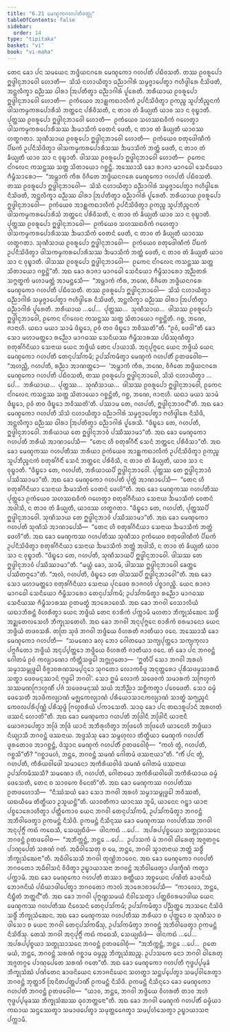 ```yaml
---
title: "6.21 ᨾᩮᨱ᩠ᨯᨠᨣᩉᨸᨲᩥᩅᨲ᩠ᨳᩩ"
tableOfContents: false
sidebar:
  order: 14
type: "tipitaka"
basket: "vi"
book: "vi-maha"
---
```



<DynamicBreadcrumb />

<Division number="296" book="vi-maha">

<Paragraph number="1343" book="vi-maha">
ᨲᩮᨶ ᨡᩮᩣ ᨸᨶ ᩈᨾᨿᩮᨶ ᨽᨴ᩠ᨴᩥᨿᨶᨣᩁᩮ ᨾᩮᨱ᩠ᨯᨠᩮᩣ ᨣᩉᨸᨲᩥ ᨸᨭᩥᩅᩈᨲᩥ. ᨲᩔ ᩑᩅᩁᩪᨸᩮᩣ ᩍᨴ᩠ᨵᩤᨶᩩᨽᩣᩅᩮᩤ ᩉᩮᩣᨲᩥ—  ᩈᩦᩈᩴ ᨶᩉᩣᨿᩥᨲ᩠ᩅᩣ ᨵᨬ᩠ᨬᩣᨣᩤᩁᩴ ᩈᨾ᩠ᨾᨩ᩠ᨩᩣᨸᩮᨲ᩠ᩅᩣ ᨻᩉᩥᨴ᩠ᩅᩤᩁᩮ ᨶᩥᩈᩦᨴᨲᩥ, ᩋᨶ᩠ᨲᩃᩥᨠ᩠ᨡᩣ ᨵᨬ᩠ᨬᩔ ᨵᩤᩁᩣ ᩒᨸᨲᩥᨲ᩠ᩅᩣ ᨵᨬ᩠ᨬᩣᨣᩤᩁᩴ ᨸᩪᩁᩮᨲᩥ. ᨽᩁᩥᨿᩣᨿ ᩑᩅᩁᩪᨸᩮᩣ ᩍᨴ᩠ᨵᩤᨶᩩᨽᩣᩅᩮᩤ ᩉᩮᩣᨲᩥ—  ᩑᨠᩴᨿᩮᩅ ᩋᩣᩊ᩠ᩉᨠᨳᩣᩃᩥᨠᩴ ᩏᨸᨶᩥᩈᩦᨴᩥᨲ᩠ᩅᩣ ᩑᨠᨬ᩠ᨧ ᩈᩪᨸᨽᩥᨬ᩠ᨩᨶᨠᩴ ᨴᩤᩈᨠᨾ᩠ᨾᨠᩁᨸᩮᩣᩁᩥᩈᩴ ᨽᨲ᩠ᨲᩮᨶ ᨸᩁᩥᩅᩥᩈᨲᩥ, ᨶ ᨲᩣᩅ ᨲᩴ ᨡᩥᨿ᩠ᨿᨲᩥ ᨿᩣᩅ ᩈᩣ ᨶ ᩅᩩᨭ᩠ᨮᩣᨲᩥ. ᨸᩩᨲ᩠ᨲᩔ ᩑᩅᩁᩪᨸᩮᩣ ᩍᨴ᩠ᨵᩤᨶᩩᨽᩣᩅᩮᩤ ᩉᩮᩣᨲᩥ—  ᩑᨠᩴᨿᩮᩅ ᩈᩉᩔᨳᩅᩥᨠᩴ ᨣᩉᩮᨲ᩠ᩅᩣ ᨴᩤᩈᨠᨾ᩠ᨾᨠᩁᨸᩮᩣᩁᩥᩈᩔ ᨨᨾᩣᩈᩥᨠᩴ ᩅᩮᨲᨶᩴ ᨴᩮᨲᩥ, ᨶ ᨲᩣᩅ ᨲᩴ ᨡᩥᨿ᩠ᨿᨲᩥ ᨿᩣᩅᩔ ᩉᨲ᩠ᨳᨣᨲᩣ. ᩈᩩᨱᩥᩈᩣᨿ ᩑᩅᩁᩪᨸᩮᩣ ᩍᨴ᩠ᨵᩤᨶᩩᨽᩣᩅᩮᩤ ᩉᩮᩣᨲᩥ—  ᩑᨠᩴᨿᩮᩅ ᨧᨲᩩᨴᩮᩤᨱᩥᨠᩴ ᨸᩥᨭᨠᩴ ᩏᨸᨶᩥᩈᩦᨴᩥᨲ᩠ᩅᩣ ᨴᩤᩈᨠᨾ᩠ᨾᨠᩁᨸᩮᩣᩁᩥᩈᩔ ᨨᨾᩣᩈᩥᨠᩴ ᨽᨲ᩠ᨲᩴ ᨴᩮᨲᩥ, ᨶ ᨲᩣᩅ ᨲᩴ ᨡᩥᨿ᩠ᨿᨲᩥ ᨿᩣᩅ ᩈᩣ ᨶ ᩅᩩᨭ᩠ᨮᩣᨲᩥ. ᨴᩤᩈᩔ ᩑᩅᩁᩪᨸᩮᩣ ᩍᨴ᩠ᨵᩤᨶᩩᨽᩣᩅᩮᩤ ᩉᩮᩣᨲᩥ—  ᩑᨠᩮᨶ ᨶᩘᨣᩃᩮᨶ ᨠᩈᨶ᩠ᨲᩔ ᩈᨲ᩠ᨲ ᩈᩦᨲᩣᨿᩮᩣ ᨣᨧ᩠ᨨᨶ᩠ᨲᩥ.
</Paragraph>

<Paragraph number="1344" book="vi-maha">
ᩋᩔᩮᩣᩈᩥ ᨡᩮᩣ ᩁᩣᨩᩣ ᨾᩣᨣᨵᩮᩤ ᩈᩮᨶᩥᨿᩮᩣ ᨻᩥᨾ᩠ᨻᩥᩈᩣᩁᩮᩣ—  “ᩋᨾ᩠ᩉᩣᨠᩴ ᨠᩥᩁ ᩅᩥᨩᩥᨲᩮ ᨽᨴ᩠ᨴᩥᨿᨶᨣᩁᩮ ᨾᩮᨱ᩠ᨯᨠᩮᩣ ᨣᩉᨸᨲᩥ ᨸᨭᩥᩅᩈᨲᩥ. ᨲᩔ ᩑᩅᩁᩪᨸᩮᩣ ᩍᨴ᩠ᨵᩤᨶᩩᨽᩣᩅᩮᩤ—  ᩈᩦᩈᩴ ᨶᩉᩣᨿᩥᨲ᩠ᩅᩣ ᨵᨬ᩠ᨬᩣᨣᩤᩁᩴ ᩈᨾ᩠ᨾᨩ᩠ᨩᩣᨸᩮᨲ᩠ᩅᩣ ᨻᩉᩥᨴ᩠ᩅᩤᩁᩮ ᨶᩥᩈᩦᨴᨲᩥ, ᩋᨶ᩠ᨲᩃᩥᨠ᩠ᨡᩣ ᨵᨬ᩠ᨬᩔ ᨵᩤᩁᩣ ᩒᨸᨲᩥᨲ᩠ᩅᩣ ᨵᨬ᩠ᨬᩣᨣᩤᩁᩴ ᨸᩪᩁᩮᨲᩥ. ᨽᩁᩥᨿᩣᨿ ᩑᩅᩁᩪᨸᩮᩣ ᩍᨴ᩠ᨵᩤᨶᩩᨽᩣᩅᩮᩤ—  ᩑᨠᩴᨿᩮᩅ ᩋᩣᩊ᩠ᩉᨠᨳᩣᩃᩥᨠᩴ ᩏᨸᨶᩥᩈᩦᨴᩥᨲ᩠ᩅᩣ ᩑᨠᨬ᩠ᨧ ᩈᩪᨸᨽᩥᨬ᩠ᨩᨶᨠᩴ ᨴᩤᩈᨠᨾ᩠ᨾᨠᩁᨸᩮᩣᩁᩥᩈᩴ ᨽᨲ᩠ᨲᩮᨶ ᨸᩁᩥᩅᩥᩈᨲᩥ, ᨶ ᨲᩣᩅ ᨲᩴ ᨡᩥᨿ᩠ᨿᨲᩥ ᨿᩣᩅ ᩈᩣ ᨶ ᩅᩩᨭ᩠ᨮᩣᨲᩥ. ᨸᩩᨲ᩠ᨲᩔ ᩑᩅᩁᩪᨸᩮᩣ ᩍᨴ᩠ᨵᩤᨶᩩᨽᩣᩅᩮᩤ—  ᩑᨠᩴᨿᩮᩅ ᩈᩉᩔᨳᩅᩥᨠᩴ ᨣᩉᩮᨲ᩠ᩅᩣ ᨴᩤᩈᨠᨾ᩠ᨾᨠᩁᨸᩮᩣᩁᩥᩈᩔ ᨨᨾᩣᩈᩥᨠᩴ ᩅᩮᨲᨶᩴ ᨴᩮᨲᩥ, ᨶ ᨲᩣᩅ ᨲᩴ ᨡᩥᨿ᩠ᨿᨲᩥ ᨿᩣᩅᩔ ᩉᨲ᩠ᨳᨣᨲᩣ. ᩈᩩᨱᩥᩈᩣᨿ ᩑᩅᩁᩪᨸᩮᩣ ᩍᨴ᩠ᨵᩤᨶᩩᨽᩣᩅᩮᩤ—  ᩑᨠᩴᨿᩮᩅ ᨧᨲᩩᨴᩮᩤᨱᩥᨠᩴ ᨸᩥᨭᨠᩴ ᩏᨸᨶᩥᩈᩦᨴᩥᨲ᩠ᩅᩣ ᨴᩤᩈᨠᨾ᩠ᨾᨠᩁᨸᩮᩣᩁᩥᩈᩔ ᨨᨾᩣᩈᩥᨠᩴ ᨽᨲ᩠ᨲᩴ ᨴᩮᨲᩥ, ᨶ ᨲᩣᩅ ᨲᩴ ᨡᩥᨿ᩠ᨿᨲᩥ ᨿᩣᩅ ᩈᩣ ᨶ ᩅᩩᨭ᩠ᨮᩣᨲᩥ. ᨴᩤᩈᩔ ᩑᩅᩁᩪᨸᩮᩣ ᩍᨴ᩠ᨵᩤᨶᩩᨽᩣᩅᩮᩤ—  ᩑᨠᩮᨶ ᨶᩘᨣᩃᩮᨶ ᨠᩈᨶ᩠ᨲᩔ ᩈᨲ᩠ᨲ ᩈᩦᨲᩣᨿᩮᩣ ᨣᨧ᩠ᨨᨶ᩠ᨲᩦ”ᨲᩥ. ᩋᨳ ᨡᩮᩣ ᩁᩣᨩᩣ ᨾᩣᨣᨵᩮᩤ ᩈᩮᨶᩥᨿᩮᩣ ᨻᩥᨾ᩠ᨻᩥᩈᩣᩁᩮᩣ ᩋᨬ᩠ᨬᨲᩁᩴ ᩈᨻ᩠ᨻᨲ᩠ᨳᨠᩴ ᨾᩉᩣᨾᨲ᩠ᨲᩴ ᩋᩣᨾᨶ᩠ᨲᩮᩈᩥ—  “ᩋᨾ᩠ᩉᩣᨠᩴ ᨠᩥᩁ, ᨽᨱᩮ, ᩅᩥᨩᩥᨲᩮ ᨽᨴ᩠ᨴᩥᨿᨶᨣᩁᩮ ᨾᩮᨱ᩠ᨯᨠᩮᩣ ᨣᩉᨸᨲᩥ ᨸᨭᩥᩅᩈᨲᩥ. ᨲᩔ ᩑᩅᩁᩪᨸᩮᩣ ᩍᨴ᩠ᨵᩤᨶᩩᨽᩣᩅᩮᩤ—  ᩈᩦᩈᩴ ᨶᩉᩣᨿᩥᨲ᩠ᩅᩣ ᨵᨬ᩠ᨬᩣᨣᩤᩁᩴ ᩈᨾ᩠ᨾᨩ᩠ᨩᩣᨸᩮᨲ᩠ᩅᩣ ᨻᩉᩥᨴ᩠ᩅᩤᩁᩮ ᨶᩥᩈᩦᨴᨲᩥ, ᩋᨶ᩠ᨲᩃᩥᨠ᩠ᨡᩣ ᨵᨬ᩠ᨬᩔ ᨵᩤᩁᩣ ᩒᨸᨲᩥᨲ᩠ᩅᩣ ᨵᨬ᩠ᨬᩣᨣᩤᩁᩴ ᨸᩪᩁᩮᨲᩥ. ᨽᩁᩥᨿᩣᨿ …ᨸᩮ…  ᨸᩩᨲ᩠ᨲᩔ…  ᩈᩩᨱᩥᩈᩣᨿ…  ᨴᩤᩈᩔ ᩑᩅᩁᩪᨸᩮᩣ ᩍᨴ᩠ᨵᩤᨶᩩᨽᩣᩅᩮᩤ, ᩑᨠᩮᨶ ᨶᩘᨣᩃᩮᨶ ᨠᩈᨶ᩠ᨲᩔ ᩈᨲ᩠ᨲ ᩈᩦᨲᩣᨿᩮᩣ ᨣᨧ᩠ᨨᨶ᩠ᨲᩦᨲᩥ. ᨣᨧ᩠ᨨ, ᨽᨱᩮ, ᨩᩣᨶᩣᩉᩥ. ᨿᨳᩣ ᨾᨿᩣ ᩈᩣᨾᩴ ᨴᩥᨭ᩠ᨮᩮᩣ, ᩑᩅᩴ ᨲᩅ ᨴᩥᨭ᩠ᨮᩮᩣ ᨽᩅᩥᩔᨲᩦ”ᨲᩥ.
</Paragraph>

</Division>
<Division number="297" book="vi-maha">

<Paragraph number="1345" book="vi-maha">
“ᩑᩅᩴ, ᨴᩮᩅᩤ”ᨲᩥ ᨡᩮᩣ ᩈᩮᩣ ᨾᩉᩣᨾᨲ᩠ᨲᩮᩣ ᩁᨬ᩠ᨬᩮᩣ ᨾᩣᨣᨵᩔ ᩈᩮᨶᩥᨿᩔ ᨻᩥᨾ᩠ᨻᩥᩈᩣᩁᩔ ᨸᨭᩥᩔᩩᨱᩥᨲ᩠ᩅᩣ ᨧᨲᩩᩁᩘᨣᩥᨶᩥᨿᩣ ᩈᩮᨶᩣᨿ ᨿᩮᨶ ᨽᨴ᩠ᨴᩥᨿᩴ ᨲᩮᨶ ᨸᩣᨿᩣᩈᩥ. ᩋᨶᩩᨸᩩᨻ᩠ᨻᩮᨶ ᨿᩮᨶ ᨽᨴ᩠ᨴᩥᨿᩴ ᨿᩮᨶ ᨾᩮᨱ᩠ᨯᨠᩮᩣ ᨣᩉᨸᨲᩥ ᨲᩮᨶᩩᨸᩈᩘᨠᨾᩥ; ᩏᨸᩈᩘᨠᨾᩥᨲ᩠ᩅᩣ ᨾᩮᨱ᩠ᨯᨠᩴ ᨣᩉᨸᨲᩥᩴ ᩑᨲᨴᩅᩮᩤᨧ—  “ᩋᩉᨬ᩠ᩉᩥ, ᨣᩉᨸᨲᩥ, ᩁᨬ᩠ᨬᩣ ᩋᩣᨱᨲ᩠ᨲᩮᩣ—  ‘ᩋᨾ᩠ᩉᩣᨠᩴ ᨠᩥᩁ, ᨽᨱᩮ, ᩅᩥᨩᩥᨲᩮ ᨽᨴ᩠ᨴᩥᨿᨶᨣᩁᩮ ᨾᩮᨱ᩠ᨯᨠᩮᩣ ᨣᩉᨸᨲᩥ ᨸᨭᩥᩅᩈᨲᩥ, ᨲᩔ ᩑᩅᩁᩪᨸᩮᩣ ᩍᨴ᩠ᨵᩤᨶᩩᨽᩣᩅᩮᩤ, ᩈᩦᩈᩴ ᨶᩉᩣᨿᩥᨲ᩠ᩅᩣ …ᨸᩮ…  ᨽᩁᩥᨿᩣᨿ…  ᨸᩩᨲ᩠ᨲᩔ…  ᩈᩩᨱᩥᩈᩣᨿ…  ᨴᩤᩈᩔ ᩑᩅᩁᩪᨸᩮᩣ ᩍᨴ᩠ᨵᩤᨶᩩᨽᩣᩅᩮᩤ, ᩑᨠᩮᨶ ᨶᩘᨣᩃᩮᨶ ᨠᩈᨶ᩠ᨲᩔ ᩈᨲ᩠ᨲ ᩈᩦᨲᩣᨿᩮᩣ ᨣᨧ᩠ᨨᨶ᩠ᨲᩦᨲᩥ, ᨣᨧ᩠ᨨ, ᨽᨱᩮ, ᨩᩣᨶᩣᩉᩥ. ᨿᨳᩣ ᨾᨿᩣ ᩈᩣᨾᩴ ᨴᩥᨭ᩠ᨮᩮᩣ, ᩑᩅᩴ ᨲᩅ ᨴᩥᨭ᩠ᨮᩮᩣ ᨽᩅᩥᩔᨲᩦ’ᨲᩥ. ᨸᩔᩣᨾ ᨲᩮ, ᨣᩉᨸᨲᩥ, ᩍᨴ᩠ᨵᩤᨶᩩᨽᩣᩅᨶ᩺”ᨲᩥ. ᩋᨳ ᨡᩮᩣ ᨾᩮᨱ᩠ᨯᨠᩮᩣ ᨣᩉᨸᨲᩥ ᩈᩦᩈᩴ ᨶᩉᩣᨿᩥᨲ᩠ᩅᩣ ᨵᨬ᩠ᨬᩣᨣᩤᩁᩴ ᩈᨾ᩠ᨾᨩ᩠ᨩᩣᨸᩮᨲ᩠ᩅᩣ ᨻᩉᩥᨴ᩠ᩅᩤᩁᩮ ᨶᩥᩈᩦᨴᩥ, ᩋᨶ᩠ᨲᩃᩥᨠ᩠ᨡᩣ ᨵᨬ᩠ᨬᩔ ᨵᩤᩁᩣ ᩒᨸᨲᩥᨲ᩠ᩅᩣ ᨵᨬ᩠ᨬᩣᨣᩤᩁᩴ ᨸᩪᩁᩮᩈᩥ. “ᨴᩥᨭ᩠ᨮᩮᩣ ᨲᩮ, ᨣᩉᨸᨲᩥ, ᩍᨴ᩠ᨵᩤᨶᩩᨽᩣᩅᩮᩤ. ᨽᩁᩥᨿᩣᨿ ᨲᩮ ᩍᨴ᩠ᨵᩤᨶᩩᨽᩣᩅᩴ ᨸᩔᩥᩔᩣᨾᩣ”ᨲᩥ.
</Paragraph>

<Paragraph number="1346" book="vi-maha">
ᩋᨳ ᨡᩮᩣ ᨾᩮᨱ᩠ᨯᨠᩮᩣ ᨣᩉᨸᨲᩥ ᨽᩁᩥᨿᩴ ᩋᩣᨱᩣᨸᩮᩈᩥ—  “ᨲᩮᨶ ᩉᩥ ᨧᨲᩩᩁᩘᨣᩥᨶᩥᩴ ᩈᩮᨶᩴ ᨽᨲ᩠ᨲᩮᨶ ᨸᩁᩥᩅᩥᩈᩣ”ᨲᩥ. ᩋᨳ ᨡᩮᩣ ᨾᩮᨱ᩠ᨯᨠᩔ ᨣᩉᨸᨲᩥᩔ ᨽᩁᩥᨿᩣ ᩑᨠᩴᨿᩮᩅ ᩋᩣᩊ᩠ᩉᨠᨳᩣᩃᩥᨠᩴ ᩏᨸᨶᩥᩈᩦᨴᩥᨲ᩠ᩅᩣ ᩑᨠᨬ᩠ᨧ ᩈᩪᨸᨽᩥᨬ᩠ᨩᨶᨠᩴ ᨧᨲᩩᩁᩘᨣᩥᨶᩥᩴ ᩈᩮᨶᩴ ᨽᨲ᩠ᨲᩮᨶ ᨸᩁᩥᩅᩥᩈᩥ, ᨶ ᨲᩣᩅ ᨲᩴ ᨡᩥᨿ᩠ᨿᨲᩥ, ᨿᩣᩅ ᩈᩣ ᨶ ᩅᩩᨭ᩠ᨮᩣᨲᩥ. “ᨴᩥᨭ᩠ᨮᩮᩣ ᨲᩮ, ᨣᩉᨸᨲᩥ, ᨽᩁᩥᨿᩣᨿᨸᩥ ᩍᨴ᩠ᨵᩤᨶᩩᨽᩣᩅᩮᩤ. ᨸᩩᨲ᩠ᨲᩔ ᨲᩮ ᩍᨴ᩠ᨵᩤᨶᩩᨽᩣᩅᩴ ᨸᩔᩥᩔᩣᨾᩣ”ᨲᩥ. ᩋᨳ ᨡᩮᩣ ᨾᩮᨱ᩠ᨯᨠᩮᩣ ᨣᩉᨸᨲᩥ ᨸᩩᨲ᩠ᨲᩴ ᩋᩣᨱᩣᨸᩮᩈᩥ—  “ᨲᩮᨶ ᩉᩥ ᨧᨲᩩᩁᩘᨣᩥᨶᩥᨿᩣ ᩈᩮᨶᩣᨿ ᨨᨾᩣᩈᩥᨠᩴ ᩅᩮᨲᨶᩴ ᨴᩮᩉᩦ”ᨲᩥ. ᩋᨳ ᨡᩮᩣ ᨾᩮᨱ᩠ᨯᨠᩔ ᨣᩉᨸᨲᩥᩔ ᨸᩩᨲ᩠ᨲᩮᩣ ᩑᨠᩴᨿᩮᩅ ᩈᩉᩔᨳᩅᩥᨠᩴ ᨣᩉᩮᨲ᩠ᩅᩣ ᨧᨲᩩᩁᩘᨣᩥᨶᩥᨿᩣ ᩈᩮᨶᩣᨿ ᨨᨾᩣᩈᩥᨠᩴ ᩅᩮᨲᨶᩴ ᩋᨴᩤᩈᩥ, ᨶ ᨲᩣᩅ ᨲᩴ ᨡᩥᨿ᩠ᨿᨲᩥ, ᨿᩣᩅᩔ ᩉᨲ᩠ᨳᨣᨲᩣ. “ᨴᩥᨭ᩠ᨮᩮᩣ ᨲᩮ, ᨣᩉᨸᨲᩥ, ᨸᩩᨲ᩠ᨲᩔᨸᩥ ᩍᨴ᩠ᨵᩤᨶᩩᨽᩣᩅᩮᩤ. ᩈᩩᨱᩥᩈᩣᨿ ᨲᩮ ᩍᨴ᩠ᨵᩤᨶᩩᨽᩣᩅᩴ ᨸᩔᩥᩔᩣᨾᩣ”ᨲᩥ. ᩋᨳ ᨡᩮᩣ ᨾᩮᨱ᩠ᨯᨠᩮᩣ ᨣᩉᨸᨲᩥ ᩈᩩᨱᩥᩈᩴ ᩋᩣᨱᩣᨸᩮᩈᩥ—  “ᨲᩮᨶ ᩉᩥ ᨧᨲᩩᩁᩘᨣᩥᨶᩥᨿᩣ ᩈᩮᨶᩣᨿ ᨨᨾᩣᩈᩥᨠᩴ ᨽᨲ᩠ᨲᩴ ᨴᩮᩉᩦ”ᨲᩥ. ᩋᨳ ᨡᩮᩣ ᨾᩮᨱ᩠ᨯᨠᩔ ᨣᩉᨸᨲᩥᩔ ᩈᩩᨱᩥᩈᩣ ᩑᨠᩴᨿᩮᩅ ᨧᨲᩩᨴᩮᩤᨱᩥᨠᩴ ᨸᩥᨭᨠᩴ ᩏᨸᨶᩥᩈᩦᨴᩥᨲ᩠ᩅᩣ ᨧᨲᩩᩁᩘᨣᩥᨶᩥᨿᩣ ᩈᩮᨶᩣᨿ ᨨᨾᩣᩈᩥᨠᩴ ᨽᨲ᩠ᨲᩴ ᩋᨴᩤᩈᩥ, ᨶ ᨲᩣᩅ ᨲᩴ ᨡᩥᨿ᩠ᨿᨲᩥ ᨿᩣᩅ ᩈᩣ ᨶ ᩅᩩᨭ᩠ᨮᩣᨲᩥ. “ᨴᩥᨭ᩠ᨮᩮᩣ ᨲᩮ, ᨣᩉᨸᨲᩥ, ᩈᩩᨱᩥᩈᩣᨿᨸᩥ ᩍᨴ᩠ᨵᩤᨶᩩᨽᩣᩅᩮᩤ. ᨴᩤᩈᩔ ᨲᩮ ᩍᨴ᩠ᨵᩤᨶᩩᨽᩣᩅᩴ ᨸᩔᩥᩔᩣᨾᩣ”ᨲᩥ. “ᨾᨿ᩠ᩉᩴ ᨡᩮᩣ, ᩈᩣᨾᩥ, ᨴᩤᩈᩔ ᩍᨴ᩠ᨵᩤᨶᩩᨽᩣᩅᩮᩤ ᨡᩮᨲ᩠ᨲᩮ ᨸᩔᩥᨲᨻ᩠ᨻᩮᩣ”ᨲᩥ. “ᩋᩃᩴ, ᨣᩉᨸᨲᩥ, ᨴᩥᨭ᩠ᨮᩮᩣ ᨲᩮ ᨴᩤᩈᩔᨸᩥ ᩍᨴ᩠ᨵᩤᨶᩩᨽᩣᩅᩮᩤ”ᨲᩥ. ᩋᨳ ᨡᩮᩣ ᩈᩮᩣ ᨾᩉᩣᨾᨲ᩠ᨲᩮᩣ ᨧᨲᩩᩁᩘᨣᩥᨶᩥᨿᩣ ᩈᩮᨶᩣᨿ ᨸᩩᨶᨴᩮᩅ ᩁᩣᨩᨣᩉᩴ ᨸᨧ᩠ᨧᩣᨣᨬ᩠ᨨᩥ. ᨿᩮᨶ ᩁᩣᨩᩣ ᨾᩣᨣᨵᩮᩤ ᩈᩮᨶᩥᨿᩮᩣ ᨻᩥᨾ᩠ᨻᩥᩈᩣᩁᩮᩣ ᨲᩮᨶᩩᨸᩈᩘᨠᨾᩥ; ᩏᨸᩈᩘᨠᨾᩥᨲ᩠ᩅᩣ ᩁᨬ᩠ᨬᩮᩣ ᨾᩣᨣᨵᩔ ᩈᩮᨶᩥᨿᩔ ᨻᩥᨾ᩠ᨻᩥᩈᩣᩁᩔ ᩑᨲᨾᨲ᩠ᨳᩴ ᩋᩣᩁᩮᩣᨧᩮᩈᩥ.
</Paragraph>

</Division>
<Division number="298" book="vi-maha">

<Paragraph number="1347" book="vi-maha">
ᩋᨳ ᨡᩮᩣ ᨽᨣᩅᩤ ᩅᩮᩈᩣᩃᩥᨿᩴ ᨿᨳᩣᨽᩥᩁᨶ᩠ᨲᩴ ᩅᩥᩉᩁᩥᨲ᩠ᩅᩣ ᨿᩮᨶ ᨽᨴ᩠ᨴᩥᨿᩴ ᨲᩮᨶ ᨧᩣᩁᩥᨠᩴ ᨸᨠ᩠ᨠᩣᨾᩥ ᨾᩉᨲᩣ ᨽᩥᨠ᩠ᨡᩩᩈᩴᨥᩮᨶ ᩈᨴ᩠ᨵᩥᩴ ᩋᨯ᩠ᨰᨲᩮᩃᩈᩮᩉᩥ ᨽᩥᨠ᩠ᨡᩩᩈᨲᩮᩉᩥ. ᩋᨳ ᨡᩮᩣ ᨽᨣᩅᩤ ᩋᨶᩩᨸᩩᨻ᩠ᨻᩮᨶ ᨧᩣᩁᩥᨠᩴ ᨧᩁᨾᩣᨶᩮᩣ ᨿᩮᨶ ᨽᨴ᩠ᨴᩥᨿᩴ ᨲᨴᩅᩈᩁᩥ. ᨲᨲᩕ ᩈᩩᨴᩴ ᨽᨣᩅᩤ ᨽᨴ᩠ᨴᩥᨿᩮ ᩅᩥᩉᩁᨲᩥ ᨩᩣᨲᩥᨿᩣ ᩅᨶᩮ. ᩋᩔᩮᩣᩈᩥ ᨡᩮᩣ ᨾᩮᨱ᩠ᨯᨠᩮᩣ ᨣᩉᨸᨲᩥ—  “ᩈᨾᨱᩮᩣ ᨡᩃᩩ ᨽᩮᩣ ᨣᩮᩤᨲᨾᩮᩣ ᩈᨠ᩠ᨿᨸᩩᨲ᩠ᨲᩮᩣ ᩈᨠ᩠ᨿᨠᩩᩃᩣ ᨸᨻ᩠ᨻᨩᩥᨲᩮᩣ ᨽᨴ᩠ᨴᩥᨿᩴ ᩋᨶᩩᨸ᩠ᨸᨲ᩠ᨲᩮᩣ ᨽᨴ᩠ᨴᩥᨿᩮ ᩅᩥᩉᩁᨲᩥ ᨩᩣᨲᩥᨿᩣ ᩅᨶᩮ. ᨲᩴ ᨡᩮᩣ ᨸᨶ ᨽᨣᩅᨶ᩠ᨲᩴ ᨣᩮᩤᨲᨾᩴ ᩑᩅᩴ ᨠᩃ᩠ᨿᩣᨱᩮᩣ ᨠᩥᨲ᩠ᨲᩥᩈᨴ᩠ᨴᩮᩤ ᩋᨻ᩠ᨽᩩᨣ᩠ᨣᨲᩮᩣ—  ‘ᩍᨲᩥᨸᩥ ᩈᩮᩣ ᨽᨣᩅᩤ ᩋᩁᩉᩴ ᩈᨾ᩠ᨾᩣᩈᨾ᩠ᨻᩩᨴ᩠ᨵᩮᩤ ᩅᩥᨩ᩠ᨩᩣᨧᩁᨱᩈᨾ᩠ᨸᨶ᩠ᨶᩮᩣ ᩈᩩᨣᨲᩮᩣ ᩃᩮᩣᨠᩅᩥᨴᩪ ᩋᨶᩩᨲ᩠ᨲᩁᩮᩣ ᨸᩩᩁᩥᩈᨴᨾ᩠ᨾᩈᩣᩁᨳᩥ ᩈᨲ᩠ᨳᩣ ᨴᩮᩅᨾᨶᩩᩔᩣᨶᩴ ᨻᩩᨴ᩠ᨵᩮᩤ ᨽᨣᩅᩤ’. ᩈᩮᩣ ᩍᨾᩴ ᩃᩮᩣᨠᩴ ᩈᨴᩮᩅᨠᩴ ᩈᨾᩣᩁᨠᩴ ᩈᨻᩕᩉ᩠ᨾᨠᩴ ᩈᩔᨾᨱᨻᩕᩣᩉ᩠ᨾᨱᩥᩴ ᨸᨩᩴ ᩈᨴᩮᩅᨾᨶᩩᩔᩴ ᩈᨿᩴ ᩋᨽᩥᨬ᩠ᨬᩣ ᩈᨧ᩠ᨨᩥᨠᨲ᩠ᩅᩣ ᨸᩅᩮᨴᩮᨲᩥ. ᩈᩮᩣ ᨵᨾ᩠ᨾᩴ ᨴᩮᩈᩮᨲᩥ ᩋᩣᨴᩥᨠᩃ᩠ᨿᩣᨱᩴ ᨾᨩ᩠ᨫᩮᨠᩃ᩠ᨿᩣᨱᩴ ᨸᩁᩥᨿᩮᩣᩈᩣᨶᨠᩃ᩠ᨿᩣᨱᩴ ᩈᩣᨲ᩠ᨳᩴ ᩈᨻ᩠ᨿᨬ᩠ᨩᨶᩴ ᨠᩮᩅᩃᨸᩁᩥᨸᩩᨱ᩠ᨱᩴ ᨸᩁᩥᩈᩩᨴ᩠ᨵᩴ ᨻᩕᩉ᩠ᨾᨧᩁᩥᨿᩴ ᨸᨠᩣᩈᩮᨲᩥ. ᩈᩣᨵᩩ ᨡᩮᩣ ᨸᨶ ᨲᨳᩣᩁᩪᨸᩣᨶᩴ ᩋᩁᩉᨲᩴ ᨴᩔᨶᩴ ᩉᩮᩣᨲᩦ”ᨲᩥ.
</Paragraph>

<Paragraph number="1348" book="vi-maha">
ᩋᨳ ᨡᩮᩣ ᨾᩮᨱ᩠ᨯᨠᩮᩣ ᨣᩉᨸᨲᩥ ᨽᨴᩕᩤᨶᩥ ᨽᨴᩕᩤᨶᩥ ᨿᩣᨶᩣᨶᩥ ᨿᩮᩣᨩᩣᨸᩮᨲ᩠ᩅᩣ ᨽᨴᩕᩴ ᨽᨴᩕᩴ ᨿᩣᨶᩴ ᩋᨽᩥᩁᩩᩉᩥᨲ᩠ᩅᩣ ᨽᨴᩕᩮᩉᩥ ᨽᨴᩕᩮᩉᩥ ᨿᩣᨶᩮᩉᩥ ᨽᨴ᩠ᨴᩥᨿᩣ ᨶᩥᨿ᩠ᨿᩣᩈᩥ ᨽᨣᩅᨶ᩠ᨲᩴ ᨴᩔᨶᩣᨿ. ᩋᨴ᩠ᨴᩈᩴᩈᩩ ᨡᩮᩣ ᩈᨾ᩠ᨻᩉᩩᩃᩣ ᨲᩥᨲ᩠ᨳᩥᨿᩣ ᨾᩮᨱ᩠ᨯᨠᩴ ᨣᩉᨸᨲᩥᩴ ᨴᩪᩁᨲᩮᩣᩅ ᩋᩣᨣᨧ᩠ᨨᨶ᩠ᨲᩴ, ᨴᩥᩈ᩠ᩅᩣᨶ ᨾᩮᨱ᩠ᨯᨠᩴ ᨣᩉᨸᨲᩥᩴ ᩑᨲᨴᩅᩮᩤᨧᩩᩴ—  “ᨠᩉᩴ ᨲ᩠ᩅᩴ, ᨣᩉᨸᨲᩥ, ᨣᨧ᩠ᨨᩈᩦ”ᨲᩥ? “ᨣᨧ᩠ᨨᩣᨾᩉᩴ, ᨽᨶ᩠ᨲᩮ, ᨽᨣᩅᨶ᩠ᨲᩴ ᩈᨾᨱᩴ ᨣᩮᩤᨲᨾᩴ ᨴᩔᨶᩣᨿᩣ”ᨲᩥ. “ᨠᩥᩴ ᨸᨶ ᨲ᩠ᩅᩴ, ᨣᩉᨸᨲᩥ, ᨠᩥᩁᩥᨿᩅᩤᨴᩮᩤ ᩈᨾᩣᨶᩮᩣ ᩋᨠᩥᩁᩥᨿᩅᩤᨴᩴ ᩈᨾᨱᩴ ᨣᩮᩤᨲᨾᩴ ᨴᩔᨶᩣᨿ ᩏᨸᩈᩘᨠᨾᩥᩔᩈᩥ? ᩈᨾᨱᩮᩣ ᩉᩥ, ᨣᩉᨸᨲᩥ, ᨣᩮᩤᨲᨾᩮᩣ ᩋᨠᩥᩁᩥᨿᩅᩤᨴᩮᩤ ᩋᨠᩥᩁᩥᨿᩣᨿ ᨵᨾ᩠ᨾᩴ ᨴᩮᩈᩮᨲᩥ, ᨲᩮᨶ ᨧ ᩈᩣᩅᨠᩮ ᩅᩥᨶᩮᨲᩦ”ᨲᩥ. ᩋᨳ ᨡᩮᩣ ᨾᩮᨱ᩠ᨯᨠᩔ ᨣᩉᨸᨲᩥᩔ ᩑᨲᨴᩉᩮᩣᩈᩥ—  “ᨶᩥᩔᩴᩈᨿᩴ ᨡᩮᩣ ᩈᩮᩣ ᨽᨣᩅᩤ ᩋᩁᩉᩴ ᩈᨾ᩠ᨾᩣᩈᨾ᩠ᨻᩩᨴ᩠ᨵᩮᩤ ᨽᩅᩥᩔᨲᩥ, ᨿᨳᨿᩥᨾᩮ ᨲᩥᨲ᩠ᨳᩥᨿᩣ ᩏᩈᩪᨿᨶ᩠ᨲᩦ”ᨲᩥ. ᨿᩣᩅᨲᩥᨠᩣ ᨿᩣᨶᩔ ᨽᩪᨾᩥ, ᨿᩣᨶᩮᨶ ᨣᨶ᩠ᨲ᩠ᩅᩣ ᨿᩣᨶᩣ ᨸᨧ᩠ᨧᩮᩣᩁᩮᩣᩉᩥᨲ᩠ᩅᩣ ᨸᨲ᩠ᨲᩥᨠᩮᩣᩅ ᨿᩮᨶ ᨽᨣᩅᩤ ᨲᩮᨶᩩᨸᩈᩘᨠᨾᩥ, ᩏᨸᩈᩘᨠᨾᩥᨲ᩠ᩅᩣ ᨽᨣᩅᨶ᩠ᨲᩴ ᩋᨽᩥᩅᩤᨴᩮᨲ᩠ᩅᩣ ᩑᨠᨾᨶ᩠ᨲᩴ ᨶᩥᩈᩦᨴᩥ. ᩑᨠᨾᨶ᩠ᨲᩴ ᨶᩥᩈᩥᨶ᩠ᨶᩔ ᨡᩮᩣ ᨾᩮᨱ᩠ᨯᨠᩔ ᨣᩉᨸᨲᩥᩔ ᨽᨣᩅᩤ ᩋᨶᩩᨸᩩᨻ᩠ᨻᩥᩴ ᨠᨳᩴ ᨠᨳᩮᩈᩥ, ᩈᩮᨿ᩠ᨿᨳᩥᨴᩴ—  ᨴᩤᨶᨠᨳᩴ …ᨸᩮ…  ᩋᨸᩁᨸ᩠ᨸᨧ᩠ᨧᨿᩮᩣ ᩈᨲ᩠ᨳᩩᩈᩣᩈᨶᩮ ᨽᨣᩅᨶ᩠ᨲᩴ ᩑᨲᨴᩅᩮᩤᨧ—  “ᩋᨽᩥᨠ᩠ᨠᨶ᩠ᨲᩴ, ᨽᨶ᩠ᨲᩮ …ᨸᩮ…  ᩏᨸᩣᩈᨠᩴ ᨾᩴ ᨽᨣᩅᩤ ᨵᩤᩁᩮᨲᩩ ᩋᨩ᩠ᨩᨲᨣ᩠ᨣᩮ ᨸᩣᨱᩩᨸᩮᨲᩴ ᩈᩁᨱᩴ ᨣᨲᩴ. ᩋᨵᩥᩅᩤᩈᩮᨲᩩ ᨧ ᨾᩮ, ᨽᨶ᩠ᨲᩮ, ᨽᨣᩅᩤ ᩈ᩠ᩅᩣᨲᨶᩣᨿ ᨽᨲ᩠ᨲᩴ ᩈᨴ᩠ᨵᩥᩴ ᨽᩥᨠ᩠ᨡᩩᩈᩴᨥᩮᨶᩣ”ᨲᩥ. ᩋᨵᩥᩅᩤᩈᩮᩈᩥ ᨽᨣᩅᩤ ᨲᩩᨱ᩠ᩉᩦᨽᩣᩅᩮᨶ. ᩋᨳ ᨡᩮᩣ ᨾᩮᨱ᩠ᨯᨠᩮᩣ ᨣᩉᨸᨲᩥ ᨽᨣᩅᨲᩮᩣ ᩋᨵᩥᩅᩤᩈᨶᩴ ᩅᩥᨴᩥᨲ᩠ᩅᩣ ᩏᨭ᩠ᨮᩣᨿᩣᩈᨶᩣ ᨽᨣᩅᨶ᩠ᨲᩴ ᩋᨽᩥᩅᩤᨴᩮᨲ᩠ᩅᩣ ᨸᨴᨠ᩠ᨡᩥᨱᩴ ᨠᨲ᩠ᩅᩣ ᨸᨠ᩠ᨠᩣᨾᩥ.
</Paragraph>

<Paragraph number="1349" book="vi-maha">
ᩋᨳ ᨡᩮᩣ ᨾᩮᨱ᩠ᨯᨠᩮᩣ ᨣᩉᨸᨲᩥ ᨲᩔᩣ ᩁᨲ᩠ᨲᩥᨿᩣ ᩋᨧ᩠ᨧᨿᩮᨶ ᨸᨱᩦᨲᩴ ᨡᩣᨴᨶᩦᨿᩴ ᨽᩮᩣᨩᨶᩦᨿᩴ ᨸᨭᩥᨿᩣᨴᩤᨸᩮᨲ᩠ᩅᩣ ᨽᨣᩅᨲᩮᩣ ᨠᩣᩃᩴ ᩋᩣᩁᩮᩣᨧᩣᨸᩮᩈᩥ—  “ᨠᩣᩃᩮᩣ, ᨽᨶ᩠ᨲᩮ, ᨶᩥᨭ᩠ᨮᩥᨲᩴ ᨽᨲ᩠ᨲᨶ᩺”ᨲᩥ. ᩋᨳ ᨡᩮᩣ ᨽᨣᩅᩤ ᨸᩩᨻ᩠ᨻᨱ᩠ᩉᩈᨾᨿᩴ ᨶᩥᩅᩤᩈᩮᨲ᩠ᩅᩣ ᨸᨲ᩠ᨲᨧᩦᩅᩁᨾᩣᨴᩤᨿ ᨿᩮᨶ ᨾᩮᨱ᩠ᨯᨠᩔ ᨣᩉᨸᨲᩥᩔ ᨶᩥᩅᩮᩈᨶᩴ ᨲᩮᨶᩩᨸᩈᩘᨠᨾᩥ; ᩏᨸᩈᩘᨠᨾᩥᨲ᩠ᩅᩣ ᨸᨬ᩠ᨬᨲ᩠ᨲᩮ ᩋᩣᩈᨶᩮ ᨶᩥᩈᩦᨴᩥ ᩈᨴ᩠ᨵᩥᩴ ᨽᩥᨠ᩠ᨡᩩᩈᩴᨥᩮᨶ. ᩋᨳ ᨡᩮᩣ ᨾᩮᨱ᩠ᨯᨠᩔ ᨣᩉᨸᨲᩥᩔ ᨽᩁᩥᨿᩣ ᨧ ᨸᩩᨲ᩠ᨲᩮᩣ ᨧ ᩈᩩᨱᩥᩈᩣ ᨧ ᨴᩤᩈᩮᩣ ᨧ ᨿᩮᨶ ᨽᨣᩅᩤ ᨲᩮᨶᩩᨸᩈᩘᨠᨾᩥᩴᩈᩩ, ᩏᨸᩈᩘᨠᨾᩥᨲ᩠ᩅᩣ ᨽᨣᩅᨶ᩠ᨲᩴ ᩋᨽᩥᩅᩤᨴᩮᨲ᩠ᩅᩣ ᩑᨠᨾᨶ᩠ᨲᩴ ᨶᩥᩈᩦᨴᩥᩴᩈᩩ. ᨲᩮᩈᩴ ᨽᨣᩅᩤ ᩋᨶᩩᨸᩩᨻ᩠ᨻᩥᩴ ᨠᨳᩴ ᨠᨳᩮᩈᩥ, ᩈᩮᨿ᩠ᨿᨳᩥᨴᩴ—  ᨴᩤᨶᨠᨳᩴ …ᨸᩮ…  ᩋᨸᩁᨸ᩠ᨸᨧ᩠ᨧᨿᩣ ᩈᨲ᩠ᨳᩩᩈᩣᩈᨶᩮ ᨽᨣᩅᨶ᩠ᨲᩴ ᩑᨲᨴᩅᩮᩤᨧᩩᩴ—  “ᩋᨽᩥᨠ᩠ᨠᨶ᩠ᨲᩴ, ᨽᨶ᩠ᨲᩮ …ᨸᩮ…  ᩑᨲᩮ ᨾᨿᩴ, ᨽᨶ᩠ᨲᩮ, ᨽᨣᩅᨶ᩠ᨲᩴ ᩈᩁᨱᩴ ᨣᨧ᩠ᨨᩣᨾ ᨵᨾ᩠ᨾᨬ᩠ᨧ ᨽᩥᨠ᩠ᨡᩩᩈᩴᨥᨬ᩠ᨧ. ᩏᨸᩣᩈᨠᩮ ᨶᩮᩣ ᨽᨣᩅᩤ ᨵᩤᩁᩮᨲᩩ ᩋᨩ᩠ᨩᨲᨣ᩠ᨣᩮ ᨸᩣᨱᩩᨸᩮᨲᩮ ᩈᩁᨱᩴ ᨣᨲᩮ”ᨲᩥ. ᩋᨳ ᨡᩮᩣ ᨾᩮᨱ᩠ᨯᨠᩮᩣ ᨣᩉᨸᨲᩥ ᨻᩩᨴ᩠ᨵᨸ᩠ᨸᨾᩩᨡᩴ ᨽᩥᨠ᩠ᨡᩩᩈᩴᨥᩴ ᨸᨱᩦᨲᩮᨶ ᨡᩣᨴᨶᩦᨿᩮᨶ ᨽᩮᩣᨩᨶᩦᨿᩮᨶ ᩈᩉᨲ᩠ᨳᩣ ᩈᨶ᩠ᨲᨸ᩠ᨸᩮᨲ᩠ᩅᩣ ᩈᨾ᩠ᨸᩅᩤᩁᩮᨲ᩠ᩅᩣ ᨽᨣᩅᨶ᩠ᨲᩴ ᨽᩩᨲ᩠ᨲᩣᩅᩥᩴ ᩒᨶᩦᨲᨸᨲ᩠ᨲᨸᩣᨱᩥᩴ ᩑᨠᨾᨶ᩠ᨲᩴ ᨶᩥᩈᩦᨴᩥ. ᩑᨠᨾᨶ᩠ᨲᩴ ᨶᩥᩈᩥᨶ᩠ᨶᩮᩣ ᨡᩮᩣ ᨾᩮᨱ᩠ᨯᨠᩮᩣ ᨣᩉᨸᨲᩥ ᨽᨣᩅᨶ᩠ᨲᩴ ᩑᨲᨴᩅᩮᩤᨧ—  “ᨿᩣᩅ, ᨽᨶ᩠ᨲᩮ, ᨽᨣᩅᩤ ᨽᨴ᩠ᨴᩥᨿᩮ ᩅᩥᩉᩁᨲᩥ ᨲᩣᩅ ᩋᩉᩴ ᨻᩩᨴ᩠ᨵᨸ᩠ᨸᨾᩩᨡᩔ ᨽᩥᨠ᩠ᨡᩩᩈᩴᨥᩔ ᨵᩩᩅᨽᨲ᩠ᨲᩮᨶᩣ”ᨲᩥ. ᩋᨳ ᨡᩮᩣ ᨽᨣᩅᩤ ᨾᩮᨱ᩠ᨯᨠᩴ ᨣᩉᨸᨲᩥᩴ ᨵᨾ᩠ᨾᩥᨿᩣ ᨠᨳᩣᨿ ᩈᨶ᩠ᨴᩔᩮᨲ᩠ᩅᩣ ᩈᨾᩣᨴᨸᩮᨲ᩠ᩅᩣ ᩈᨾᩩᨲ᩠ᨲᩮᨩᩮᨲ᩠ᩅᩣ ᩈᨾ᩠ᨸᩉᩴᩈᩮᨲ᩠ᩅᩣ ᩏᨭ᩠ᨮᩣᨿᩣᩈᨶᩣ ᨸᨠ᩠ᨠᩣᨾᩥ.
</Paragraph>
</Division>